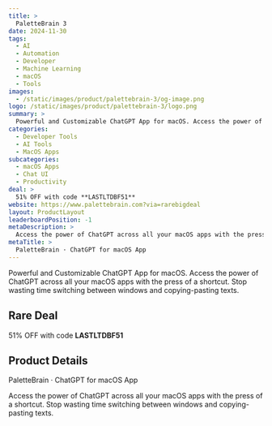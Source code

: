 ```yaml
---
title: >
  PaletteBrain 3
date: 2024-11-30
tags:
  - AI
  - Automation
  - Developer
  - Machine Learning
  - macOS
  - Tools
images:
  - /static/images/product/palettebrain-3/og-image.png
logo: /static/images/product/palettebrain-3/logo.png
summary: >
  Powerful and Customizable ChatGPT App for macOS. Access the power of ChatGPT across all your macOS apps with the press of a shortcut. Stop wasting time switching between windows and copying-pasting texts.
categories:
  - Developer Tools
  - AI Tools
  - MacOS Apps
subcategories:
  - macOS Apps
  - Chat UI
  - Productivity
deal: >
  51% OFF with code **LASTLTDBF51**
website: https://www.palettebrain.com?via=rarebigdeal
layout: ProductLayout
leaderboardPosition: -1
metaDescription: >
  Access the power of ChatGPT across all your macOS apps with the press of a shortcut. Stop wasting time switching between windows and copying-pasting texts.
metaTitle: >
  PaletteBrain · ChatGPT for macOS App
---
```

Powerful and Customizable ChatGPT App for macOS. Access the power of ChatGPT across all your macOS apps with the press of a shortcut. Stop wasting time switching between windows and copying-pasting texts.

## Rare Deal

51% OFF with code **LASTLTDBF51**

## Product Details

PaletteBrain · ChatGPT for macOS App

Access the power of ChatGPT across all your macOS apps with the press of a shortcut. Stop wasting time switching between windows and copying-pasting texts.
